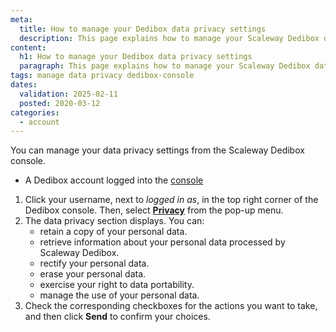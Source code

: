 ```yaml
---
meta:
  title: How to manage your Dedibox data privacy settings
  description: This page explains how to manage your Scaleway Dedibox data privacy settings.
content:
  h1: How to manage your Dedibox data privacy settings
  paragraph: This page explains how to manage your Scaleway Dedibox data privacy settings.
tags: manage data privacy dedibox-console
dates:
  validation: 2025-02-11
  posted: 2020-03-12
categories:
  - account
---
```



You can manage your data privacy settings from the Scaleway Dedibox console.

<Requirements />

- A Dedibox account logged into the [console](https://console.online.net)

1. Click your username, next to _logged in as_, in the top right corner of the Dedibox console. Then, select **[Privacy](https://console.online.net/en/account/privacy)** from the pop-up menu.
2. The data privacy section displays. You can:
    - retain a copy of your personal data.
    - retrieve information about your personal data processed by Scaleway Dedibox.
    - rectify your personal data.
    - erase your personal data.
    - exercise your right to data portability.
    - manage the use of your personal data.
3. Check the corresponding checkboxes for the actions you want to take, and then click **Send** to confirm your choices.
